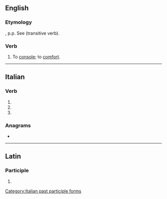 ==English==

===Etymology===
{{etyl|la|en}} {{lena}} {{m|la|consolatus}}, p.p. See {{m|en|console}} (transitive verb).

===Verb===
{{en-verb|consolat}}

# {{lb|en|obsolete}} To [[console]]; to [[comfort]].
#: {{rfquotek|Shakespeare}}

{{Webster 1913}}

----

==Italian==

===Verb===
{{head|it|verb form}}

# {{inflection of|consolare||2|p|pres|indc|lang=it}}
# {{inflection of|consolare||2|p|impr|lang=it}}
# {{feminine plural of|consolato|lang=it}}

===Anagrams===
* {{l|it|scatolone}}

[[Category:Italian past participle forms]]

----

==Latin==

===Participle===
{{la-part-form|cōnsōlāte}}

# {{inflection of|cōnsōlātus||voc|m|s|lang=la}}